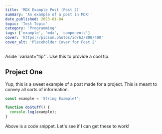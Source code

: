 ```yaml
---
title: 'MDX Example Post (Post 2)'
summary: 'An example of a post in MDX!'
date_published: 2023-01-04
topic: 'Test Topic'
category: 'Programming'
tags: ['example', 'mdx', 'components']
cover: 'https://picsum.photos/id/63/800/400'
cover_alt: 'Placeholder Cover for Post 2'
---
```


<Aside variant='tip'>
  Aside `variant="tip"`. Use this to provide a cool tip.
</Aside>

## Project One

Yup, this is a sweet example of a post made for a project. This is meant to convey all sorts of information.

```js
const example = 'String Example!';

function doStuff() {
  console.log(example);
}
```

Above is a code snippet. Let's see if I can get these to work!
